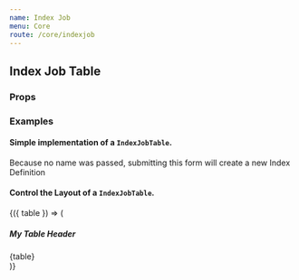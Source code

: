 ```yaml
---
name: Index Job
menu: Core
route: /core/indexjob
---
```



## Index Job Table

### Props

<Props of={IndexJobTable} />

### Examples

#### Simple implementation of a `IndexJobTable`.

Because no name was passed, submitting this form will create a new Index Definition

#### Control the Layout of a `IndexJobTable`.

<Playground>
  <IndexJobTable columnSet={['name']} formSlug="alerts">
    {({ table }) => (
      <div>
        <h5>My Table Header</h5>
        {table}
      </div>
    )}
  </IndexJobTable>
</Playground>

